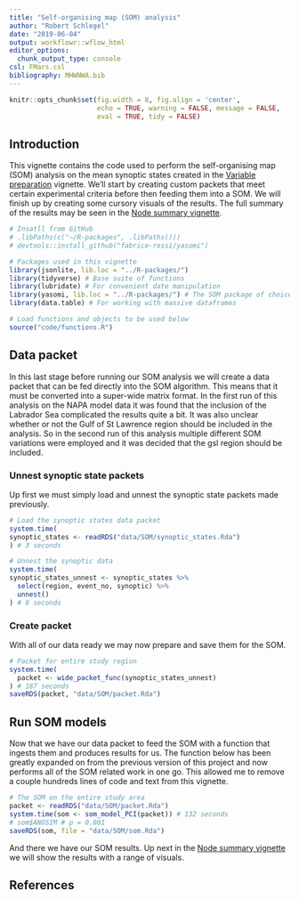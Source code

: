```yaml
---
title: "Self-organising map (SOM) analysis"
author: "Robert Schlegel"
date: "2019-06-04"
output: workflowr::wflow_html
editor_options:
  chunk_output_type: console
csl: FMars.csl
bibliography: MHWNWA.bib
---
```


```r
knitr::opts_chunk$set(fig.width = 8, fig.align = 'center',
                      echo = TRUE, warning = FALSE, message = FALSE, 
                      eval = TRUE, tidy = FALSE)
```

## Introduction

This vignette contains the code used to perform the self-organising map (SOM) analysis on the mean synoptic states created in the [Variable preparation](https://robwschlegel.github.io/MHWNWA/var-prep.html) vignette. We'll start by creating custom packets that meet certain experimental criteria before then feeding them into a SOM. We will finish up by creating some cursory visuals of the results. The full summary of the results may be seen in the [Node summary vignette](https://robwschlegel.github.io/MHWNWA/node-summary.html).

```r
# Insatll from GitHub
# .libPaths(c("~/R-packages", .libPaths()))
# devtools::install_github("fabrice-rossi/yasomi")

# Packages used in this vignette
library(jsonlite, lib.loc = "../R-packages/")
library(tidyverse) # Base suite of functions
library(lubridate) # For convenient date manipulation
library(yasomi, lib.loc = "../R-packages/") # The SOM package of choice due to PCI compliance
library(data.table) # For working with massive dataframes

# Load functions and objects to be used below
source("code/functions.R")
```

## Data packet

In this last stage before running our SOM analysis we will create a data packet that can be fed directly into the SOM algorithm. This means that it must be converted into a super-wide matrix format. In the first run of this analysis on the NAPA model data it was found that the inclusion of the Labrador Sea complicated the results quite a bit. It was also unclear whether or not the Gulf of St Lawrence region should be included in the analysis. So in the second run of this analysis multiple different SOM variations were employed and it was decided that the gsl region should be included.

### Unnest synoptic state packets

Up first we must simply load and unnest the synoptic state packets made previously.

```r
# Load the synoptic states data packet
system.time(
synoptic_states <- readRDS("data/SOM/synoptic_states.Rda")
) # 3 seconds

# Unnest the synoptic data
system.time(
synoptic_states_unnest <- synoptic_states %>% 
  select(region, event_no, synoptic) %>% 
  unnest()
) # 8 seconds
```

### Create packet

With all of our data ready we may now prepare and save them for the SOM.

```r
# Packet for entire study region
system.time(
  packet <- wide_packet_func(synoptic_states_unnest)
) # 187 seconds
saveRDS(packet, "data/SOM/packet.Rda")
```

## Run SOM models

Now that we have our data packet to feed the SOM with a function that ingests them and produces results for us. The function below has been greatly expanded on from the previous version of this project and now performs all of the SOM related work in one go. This allowed me to remove a couple hundreds lines of code and text from this vignette.

```r
# The SOM on the entire study area
packet <- readRDS("data/SOM/packet.Rda")
system.time(som <- som_model_PCI(packet)) # 132 seconds
# som$ANOSIM # p = 0.001
saveRDS(som, file = "data/SOM/som.Rda")
```

And there we have our SOM results. Up next in the [Node summary vignette](https://robwschlegel.github.io/MHWNWA/node-summary.html) we will show the results with a range of visuals.

## References
